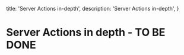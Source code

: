 
  title: 'Server Actions in-depth',
  description: 'Server Actions in-depth',
}

# Server Actions in depth - TO BE DONE
